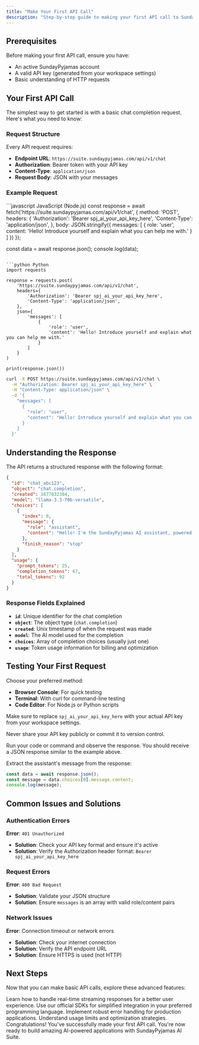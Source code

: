 ```yaml
---
title: "Make Your First API Call"
description: "Step-by-step guide to making your first API call to SundayPyjamas AI Suite"
---
```


## Prerequisites

Before making your first API call, ensure you have:

- An active SundayPyjamas account
- A valid API key (generated from your workspace settings)
- Basic understanding of HTTP requests

## Your First API Call

The simplest way to get started is with a basic chat completion request. Here's what you need to know:

### Request Structure

Every API request requires:
- **Endpoint URL**: `https://suite.sundaypyjamas.com/api/v1/chat`
- **Authorization**: Bearer token with your API key
- **Content-Type**: `application/json`
- **Request Body**: JSON with your messages

### Example Request

<CodeGroup>
```javascript JavaScript (Node.js)
const response = await fetch('https://suite.sundaypyjamas.com/api/v1/chat', {
  method: 'POST',
  headers: {
    'Authorization': 'Bearer spj_ai_your_api_key_here',
    'Content-Type': 'application/json',
  },
  body: JSON.stringify({
    messages: [
      {
        role: 'user',
        content: 'Hello! Introduce yourself and explain what you can help me with.'
      }
    ]
  })
});

const data = await response.json();
console.log(data);
```

```python Python
import requests

response = requests.post(
    'https://suite.sundaypyjamas.com/api/v1/chat',
    headers={
        'Authorization': 'Bearer spj_ai_your_api_key_here',
        'Content-Type': 'application/json',
    },
    json={
        'messages': [
            {
                'role': 'user',
                'content': 'Hello! Introduce yourself and explain what you can help me with.'
            }
        ]
    }
)

print(response.json())
```

```bash cURL
curl -X POST https://suite.sundaypyjamas.com/api/v1/chat \
  -H "Authorization: Bearer spj_ai_your_api_key_here" \
  -H "Content-Type: application/json" \
  -d '{
    "messages": [
      {
        "role": "user",
        "content": "Hello! Introduce yourself and explain what you can help me with."
      }
    ]
  }'
```
</CodeGroup>

## Understanding the Response

The API returns a structured response with the following format:

```json
{
  "id": "chat_abc123",
  "object": "chat.completion",
  "created": 1677832384,
  "model": "llama-3.3-70b-versatile",
  "choices": [
    {
      "index": 0,
      "message": {
        "role": "assistant",
        "content": "Hello! I'm the SundayPyjamas AI assistant, powered by advanced language models. I can help you with:\n\n• Content generation and writing assistance\n• Code development and debugging\n• Creative writing and brainstorming\n• Research and analysis\n• Educational explanations\n• And much more!"
      },
      "finish_reason": "stop"
    }
  ],
  "usage": {
    "prompt_tokens": 25,
    "completion_tokens": 67,
    "total_tokens": 92
  }
}
```

### Response Fields Explained

- **`id`**: Unique identifier for the chat completion
- **`object`**: The object type (`chat.completion`)
- **`created`**: Unix timestamp of when the request was made
- **`model`**: The AI model used for the completion
- **`choices`**: Array of completion choices (usually just one)
- **`usage`**: Token usage information for billing and optimization

## Testing Your First Request

<Steps>
<Step title="1. Prepare Your Environment">

Choose your preferred method:
- **Browser Console**: For quick testing
- **Terminal**: With curl for command-line testing
- **Code Editor**: For Node.js or Python scripts
</Step>

<Step title="2. Replace the API Key">

Make sure to replace `spj_ai_your_api_key_here` with your actual API key from your workspace settings.

<Warning>
Never share your API key publicly or commit it to version control.
</Warning>
</Step>

<Step title="3. Execute the Request">

Run your code or command and observe the response. You should receive a JSON response similar to the example above.
</Step>

<Step title="4. Handle the Response">

Extract the assistant's message from the response:

```javascript
const data = await response.json();
const message = data.choices[0].message.content;
console.log(message);
```
</Step>
</Steps>

## Common Issues and Solutions

### Authentication Errors

**Error**: `401 Unauthorized`
- **Solution**: Check your API key format and ensure it's active
- **Solution**: Verify the Authorization header format: `Bearer spj_ai_your_api_key_here`

### Request Errors

**Error**: `400 Bad Request`
- **Solution**: Validate your JSON structure
- **Solution**: Ensure `messages` is an array with valid role/content pairs

### Network Issues

**Error**: Connection timeout or network errors
- **Solution**: Check your internet connection
- **Solution**: Verify the API endpoint URL
- **Solution**: Ensure HTTPS is used (not HTTP)

## Next Steps

Now that you can make basic API calls, explore these advanced features:

<CardGroup cols={2}>
  <Card
    title="Streaming Responses"
    icon="bolt"
    href="/guides/advanced/streaming-patterns"
  >
    Learn how to handle real-time streaming responses for a better user experience.
  </Card>
  <Card
    title="SDKs & Libraries"
    icon="code"
    href="/sdks/javascript/installation"
  >
    Use our official SDKs for simplified integration in your preferred programming language.
  </Card>
  <Card
    title="Error Handling"
    icon="triangle-exclamation"
    href="/errors"
  >
    Implement robust error handling for production applications.
  </Card>
  <Card
    title="Rate Limits"
    icon="gauge-high"
    href="/rate-limits"
  >
    Understand usage limits and optimization strategies.
  </Card>
</CardGroup>

<Note>
Congratulations! You've successfully made your first API call. You're now ready to build amazing AI-powered applications with SundayPyjamas AI Suite.
</Note>

